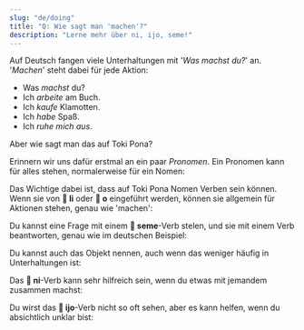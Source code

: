 ```yaml
---
slug: "de/doing"
title: "Q: Wie sagt man 'machen'?"
description: "Lerne mehr über ni, ijo, seme!"
---
```



Auf Deutsch fangen viele Unterhaltungen mit '*Was machst du?*' an. '*Machen*' steht dabei für jede Aktion:

- Was _machst_ du?
- Ich _arbeite_ am Buch.
- Ich _kaufe_ Klamotten.
- Ich _habe_ Spaß.
- Ich _ruhe mich aus_.

Aber wie sagt man das auf Toki Pona?

Erinnern wir uns dafür erstmal an ein paar _Pronomen_. Ein Pronomen kann für alles stehen, normalerweise für ein Nomen:

<List>
  <Word sl="ni" m="das hier, das da; dieses" />
  <Word sl="ijo" m="etwas, Ding, Zeug" />
  <Word sl="seme" m="Was? Welches?" />
</List>

Das Wichtige dabei ist, dass auf Toki Pona Nomen Verben sein können. Wenn sie von **󱤧 li** oder **󱥄 o** eingeführt werden, können sie allgemein für Aktionen stehen, genau wie 'machen':

<List>
  <Word sl="ni" m="das machen" />
  <Word sl="ijo" m="etwas machen" />
  <Word sl="seme" m="was machen?" />
</List>

Du kannst eine Frage mit einem **󱥙 seme**-Verb stelen, und sie mit einem Verb beantworten, genau wie im deutschen Beispiel:

<List>
  <Sentence sl="sina seme?" m="Was machst du?" />
  <Sentence sl="mi esun e len." m="Ich kaufe Klamotten." />
</List>

Du kannst auch das Objekt nennen, auch wenn das weniger häufig in Unterhaltungen ist:

<List>
  <Sentence sl="sina seme e len?" m="Was machst du mit den Klamotten?" />
  <Sentence sl="mi esun e ona." m="Ich kaufe sie." />
</List>

Das **󱥁 ni**-Verb kann sehr hilfreich sein, wenn du etwas mit jemandem zusammen machst:

<List>
  <Sentence sl="o pana e moku tawa soweli mi!" m="Bitte füttere unsere Katze!" />
  <Sentence sl="mi ni." m="Ich mache das. (= Bin dabei! Mache ich!)" />
</List>

Du wirst das **󱤌 ijo**-Verb nicht so oft sehen, aber es kann helfen, wenn du absichtlich unklar bist:

<List>
  <Sentence sl="ona li seme?" m="Was macht sie?" />
  <Sentence sl="ona li ijo e lipu mi!" m="Sie macht irgendwas mit meinem Buch!" />
</List>
